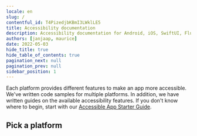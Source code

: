 ```yaml
---
locale: en
slug: /
contentful_id: T4PizedjbKBmI3LWklLE5
title: Accessibility documentation
description: Accessibility documentation for Android, iOS, SwiftUI, Flutter, .NET MAUI, React Native and Xamarin.
authors: [janjaap, maurice]
date: 2022-05-03
hide_title: true
hide_table_of_contents: true
pagination_next: null
pagination_prev: null
sidebar_position: 1
---
```


<Hero
  title="Accessibility documentation"
/>

Each platform provides different features to make an app more accessible. We've written code samples for multiple platforms. In addition, we have written guides on the available accessibility features. If you don't know where to begin, start with our [Accessible App Starter Guide](/en/articles/accessible-app-beginners-guide).

## Pick a platform

<LinkList title="List of docs" isHighlighted={true}>
  <LinkListItem
    url="/en/docs/android"
    title="Learn about Android accessibility"
    label="Android accessibility"
    description="Android has an accessibility layer that helps users to navigate their Android devices more easily. By integrating accessibility features, you can improve your app's usability, particularly for users with disabilities."
    image="/img/light/Android.svg"
    alt="Android logo"
  />
    <LinkListItem
    url="/en/docs/compose"
    title="Learn about Jetpack Compose accessibility"
    label="Jetpack Compose accessibility"
    description="Jetpack Compose offers accessible building blocks to create inclusive interfaces. Key concepts like semantics, traversal and accessibility actions enhance usability for everyone."
    image="/img/light/compose.svg"
    alt="Jetpack Compose logo"
  />
  <LinkListItem
    url="/en/docs/ios"
    title="Learn about iOS accessibility"
    label="iOS accessibility"
    description="iOS has built-in accessibility features, accessibility APIs, and developer tools which provide an extraordinary opportunity to deliver a superior mobile experience to every user, including those with disabilities."
    image="/img/light/iOS.svg"
    alt="iOS logo"
  />
  <LinkListItem
    url="/en/docs/swiftui"
    title="Learn about SwiftUI accessibility"
    label="SwiftUI accessibility"
    description="SwiftUI automatically provides accessibility support for common elements. Developers can use SwiftUI's view modifiers to enhance and customize accessibility."
    image="/img/light/swiftui.svg"
    alt="SwiftUI logo"
  />
  <LinkListItem
    url="/en/docs/flutter"
    title="Learn about Flutter accessibility"
    label="Flutter accessibility"
    description="Flutter is committed to supporting developers in making their apps more accessible. It has built-in support for accessibility features provided by the underlying operating system."
    image="/img/light/flutter.svg"
    alt="Flutter logo"
  />
  
  <LinkListItem
    url="/en/docs/react-native"
    title="Learn about React Native accessibility"
    label="React Native accessibility"
    description="React Native has accessibility APIs which let your app accommodate all users. You can integrate apps with assistive technologies like the screen readers VoiceOver and TalkBack."
    image="/img/light/React-Native.svg"
    alt="React Native logo"
  />
  <LinkListItem
    url="/en/docs/net-maui"
    title="Learn about .NET MAUI accessibility"
    label=".NET MAUI accessibility"
    description=".NET MAUI has built-in semantics for accessibility and includes support for accessibility features, allowing developers to build inclusive apps."
    image="/img/light/net-maui.svg"
    alt=".NET MAUI logo"
  />
  <LinkListItem
    url="/en/docs/xamarin"
    title="Learn about Xamarin accessibility"
    label="Xamarin accessibility"
    description="Xamarin has features to create apps which work well with accessibility features such as large type, high contrast, zoom in, screen reading, visual or haptic feedback cues, and alternative input methods."
    image="/img/light/Xamarin.svg"
    alt="Xamarin logo"
  />
</LinkList>
